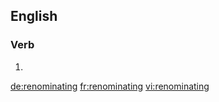 ==English==

===Verb===
{{head|en|present participle}}

# {{present participle of|renominate|lang=en}}

[[de:renominating]]
[[fr:renominating]]
[[vi:renominating]]